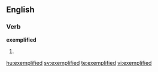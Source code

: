 ==English==

===Verb===
'''exemplified'''

# {{past of|[[exemplify]]}}

[[hu:exemplified]]
[[sv:exemplified]]
[[te:exemplified]]
[[vi:exemplified]]